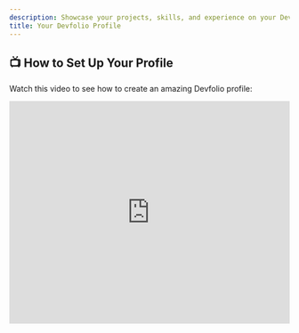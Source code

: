 ```yaml
---
description: Showcase your projects, skills, and experience on your Devfolio Profile 💪🏻
title: Your Devfolio Profile
---
```


## 📺 How to Set Up Your Profile

Watch this video to see how to create an amazing Devfolio profile:

<iframe
  width="100%"
  height="400"
  src="https://drive.google.com/file/d/1-rpS8rHnDEerJkN9rfVB5BMRt5h86pwj/preview"
  title="Setting up your Devfolio Profile"
  frameBorder="0"
  allow="autoplay"
  allowFullScreen
/>

You can access the `Edit Profile tab` by clicking on your avatar in the top-right corner, which opens a dropdown menu.

<img src="/assets/image (44).webp" alt="Edit profile button" />

## 🚀 Make your profile stand out

To make your profile shine, fill out the following sections:

### 🧾 About Section

Kick-start here by updating your profile with basic information, such as your name, identified gender, food preferences, and t-shirt size. 

This helps hackathon organizers gather your dietary preferences and schwag sizes with ease!

<Callout type="info" title="Pro Tip">
The 'About You' section supports full **Markdown** editing!
</Callout>

<img src="/assets/image (8).webp" alt="About section screenshot" />

### 🎓 Education Section

This section is completely dedicated to your education background. You can choose to input your degree type, educational institution, field of study and the start and end date of your education. 

If you're someone who doesn't have a formal education, don't worry! We strive to be inclusive for all builders, irrespective of their educational background. You can simply click on the appropriate checkbox to proceed to the next section

<img src="/assets/image (292).webp" alt="Education form screenshot" />

### 💼 Experience Section

This section covers the professional experience in terms of skills and work experience. You can choose to manually enter these details, or you can upload a recent copy of your resume to have our systems auto-magically enter your work experience. Cool, right? 

<img src="/assets/image (293).webp" alt="Experience section" />

### 🔗 Links Section

Add links like a personal website, GitHub, LinkedIn, or any such important links which you wish to display on your Profile. This enables hackathon organizers and profile visitors to see your social links and also helps showcase your online presence. Depending on the link entered, we'll automatically fetch the name of the website.

<img src="/assets/image (294).webp" alt="Links input" />

### 📞 Contact Section

You can add your contact information here. This will be private and only visible to the hackathon organizers. You can also add your emergency contact details here. 

<img src="/assets/image (296).webp" alt="Contact section" />

<Callout type="info" title="Save">
You can save your progress at any time by clicking the save button!
</Callout>

## 🏆 **Highlight Hackathon Wins**

If you've won any prizes, they’ll automatically show up in the **“Stats”** section. Make sure your project submissions are linked to your account.

## 🔥 **Display Your GitHub Activity**

If your GitHub account is linked, your contributions and popular repos will show up directly on your Devfolio profile.

<img src="/assets/stats.webp" alt="GitHub activity stats" />

## 📌 **Pin Past Projects**

You can choose which projects appear as your **“Top Projects”** — use this to curate what visitors see first!

<iframe
  width="100%"
  height="400"
  src="https://file.notion.so/f/f/5bc094c8-987c-4274-938f-8a9d3fad1a04/19a33f68-cb87-4cbe-99b0-2302cbef1003/pinproject.mp4?table=block&id=24056997-768d-8087-ae23-cb0a696c65ba&spaceId=5bc094c8-987c-4274-938f-8a9d3fad1a04&expirationTimestamp=1755216000000&signature=3ghVTQXrXBh5wXiSeAceR23jZhrczsSCwMC3lounuBk&downloadName=pinproject.mp4"
  title="Setting up your Devfolio Profile"
  frameBorder="0"
  allow="autoplay"
  allowFullScreen
/>

Congratulations! You have successfully completed your Devfolio Profile! To see how it would look like to the world, click on your username in the top-right corner, and click on ['My Devfolio'](my-devfolio/) 

## 🔒 Profile Visibility

Your profile is public by default. To make it private, head to the Settings tab:

<Card title="⚙️ Setting Up your Devfolio Account" href="/docs/guide/settings" />

<Callout type="info" title="Note for Hackathons">
Hackathon organizers will be reviewing your profile. Fill out your profile with your experience and skills for better chances of getting accepted.
</Callout>

